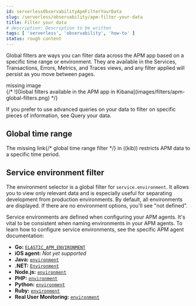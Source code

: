 ```yaml
---
id: serverlessObservabilityApmFilterYourData
slug: /serverless/observability/apm-filter-your-data
title: Filter your data
# description: Description to be written
tags: [ 'serverless', 'observability', 'how-to' ]
status: rough content
---
```



<RoughContent />

<div id="filters"></div>

Global filters are ways you can filter data across the APM app based on a specific
time range or environment. They are available in the Services, Transactions, Errors,
Metrics, and Traces views, and any filter applied will persist as you move between pages.

<div style={{ backgroundColor: "#F1F4FA", width: "100%", height: "250px", textAlign: "center", paddingTop: "110px", marginBottom: "20px" }}><DocIcon type="image" title="missing image"/> missing image</div>
{/* ![Global filters available in the APM app in Kibana](images/filters/apm-global-filters.png) */}

<DocCallOut title="Note">

If you prefer to use advanced queries on your data to filter on specific pieces
of information, see <DocLink id="serverlessObservabilityApmQueryYourData">Query your data</DocLink>.

</DocCallOut>

<div id="global-time-range"></div>

## Global time range

The <DocBadge><DocIcon size="s" type="unlink" title="missing link"/> missing link</DocBadge>{/*  <DocLink id="enKibanaSetTimeFilter">global time range filter</DocLink> */} in ((kib)) restricts APM data to a specific time period.

<div id="environment-selector"></div>

## Service environment filter

The environment selector is a global filter for `service.environment`.
It allows you to view only relevant data and is especially useful for separating development from production environments.
By default, all environments are displayed. If there are no environment options, you'll see "not defined".

Service environments are defined when configuring your APM agents.
It's vital to be consistent when naming environments in your APM agents.
To learn how to configure service environments, see the specific APM agent documentation:

* **Go:** [`ELASTIC_APM_ENVIRONMENT`](((apm-go-ref))/configuration.html#config-environment)
* **iOS agent:** _Not yet supported_
* **Java:** [`environment`](((apm-java-ref))/config-core.html#config-environment)
* **.NET:** [`Environment`](((apm-dotnet-ref))/config-core.html#config-environment)
* **Node.js:** [`environment`](((apm-node-ref))/configuration.html#environment)
* **PHP:** [`environment`](((apm-php-ref))/configuration-reference.html#config-environment)
* **Python:** [`environment`](((apm-py-ref))/configuration.html#config-environment)
* **Ruby:** [`environment`](((apm-ruby-ref))/configuration.html#config-environment)
* **Real User Monitoring:** [`environment`](((apm-rum-ref))/configuration.html#environment)
